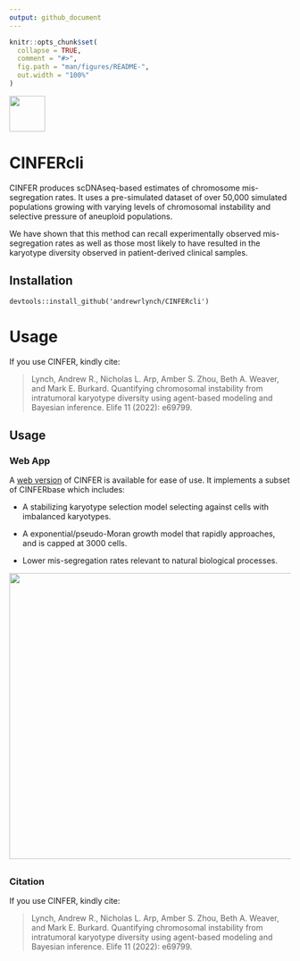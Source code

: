 ```yaml
---
output: github_document
---
```


<!-- README.md is generated from README.Rmd. Please edit that file -->

```r
knitr::opts_chunk$set(
  collapse = TRUE,
  comment = "#>",
  fig.path = "man/figures/README-",
  out.width = "100%"
)
```

<p align="center">

<img src="www/CINFERLogo.svg" width="auto" height="64"/>

</p>

# CINFERcli

CINFER produces scDNAseq-based estimates of chromosome mis-segregation rates. It uses a pre-simulated dataset of over 50,000 simulated populations growing with varying levels of chromosomal instability and selective pressure of aneuploid populations.

We have shown that this method can recall experimentally observed mis-segregation rates as well as those most likely to have resulted in the karyotype diversity observed in patient-derived clinical samples.

## Installation

```         
devtools::install_github('andrewrlynch/CINFERcli')
```

# Usage

If you use CINFER, kindly cite:

> Lynch, Andrew R., Nicholas L. Arp, Amber S. Zhou, Beth A. Weaver, and Mark E. Burkard. Quantifying chromosomal instability from intratumoral karyotype diversity using agent-based modeling and Bayesian inference. Elife 11 (2022): e69799.

## Usage

### Web App

A [web version](https://burkardlab.shinyapps.io/CINFER/) of CINFER is available for ease of use. It implements a subset of CINFERbase which includes:

-   A stabilizing karyotype selection model selecting against cells with imbalanced karyotypes.

-   A exponential/pseudo-Moran growth model that rapidly approaches, and is capped at 3000 cells.

-   Lower mis-segregation rates relevant to natural biological processes.

<p align="center">

![](www/screenshot.png){width="auto" height="512"}

</p>

## 

### Citation

If you use CINFER, kindly cite:

> Lynch, Andrew R., Nicholas L. Arp, Amber S. Zhou, Beth A. Weaver, and Mark E. Burkard. Quantifying chromosomal instability from intratumoral karyotype diversity using agent-based modeling and Bayesian inference. Elife 11 (2022): e69799.
